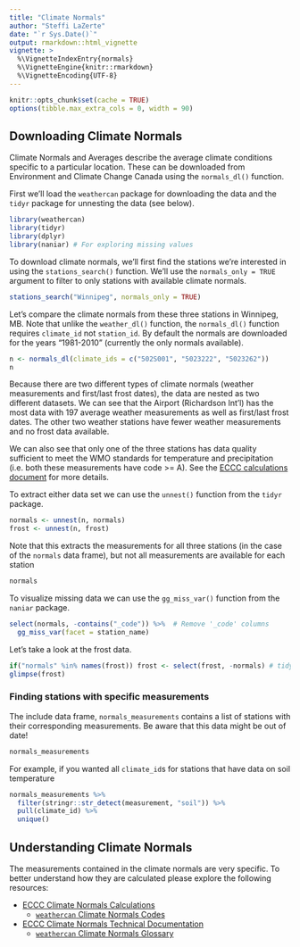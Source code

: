 ```yaml
---
title: "Climate Normals"
author: "Steffi LaZerte"
date: "`r Sys.Date()`"
output: rmarkdown::html_vignette
vignette: >
  %\VignetteIndexEntry{normals}
  %\VignetteEngine{knitr::rmarkdown}
  %\VignetteEncoding{UTF-8}
---
```


```r
knitr::opts_chunk$set(cache = TRUE)
options(tibble.max_extra_cols = 0, width = 90)
```

## Downloading Climate Normals

Climate Normals and Averages describe the average climate conditions specific to a particular location. These can be downloaded from Environment and Climate Change Canada using the `normals_dl()` function.

First we'll load the `weathercan` package for downloading the data and the `tidyr` package for unnesting the data (see below).

```r
library(weathercan)
library(tidyr)
library(dplyr)
library(naniar) # For exploring missing values
```

To download climate normals, we'll first find the stations we're interested in using the `stations_search()` function. We'll use the `normals_only = TRUE` argument to filter to only stations with available climate normals.

```r
stations_search("Winnipeg", normals_only = TRUE)
```

Let's compare the climate normals from these three stations in Winnipeg, MB. Note that unlike the `weather_dl()` function, the `normals_dl()` function requires `climate_id` not `station_id`. By default the normals are downloaded for the years "1981-2010" (currently the only normals available).

```r
n <- normals_dl(climate_ids = c("502S001", "5023222", "5023262"))
n
```

Because there are two different types of climate normals (weather measurements and first/last frost dates), the data are nested as two different datasets. We can see that the Airport (Richardson Int'l) has the most data with 197 average weather measurements as well as first/last frost dates. The other two weather stations have fewer weather measurements and no frost data available. 

We can also see that only one of the three stations has data quality sufficient to meet the WMO standards for temperature and precipitation (i.e. both these measurements have code >= A). See the [ECCC calculations document](http://climate.weather.gc.ca/doc/Canadian_Climate_Normals_1981_2010_Calculation_Information.pdf) for more details.

To extract either data set we can use the `unnest()` function from the `tidyr` package.

```r
normals <- unnest(n, normals)
frost <- unnest(n, frost)
```

Note that this extracts the measurements for all three stations (in the case of the `normals` data frame), but not all measurements are available for each station

```r
normals
```

To visualize missing data we can use the `gg_miss_var()` function from the `naniar` package.
```r
select(normals, -contains("_code")) %>%  # Remove '_code' columns
  gg_miss_var(facet = station_name)
```

Let's take a look at the frost data.

```r
if("normals" %in% names(frost)) frost <- select(frost, -normals) # tidyr v1
glimpse(frost)
```

### Finding stations with specific measurements

The include data frame, `normals_measurements` contains a list of stations with their corresponding measurements. Be aware that this data might be out of date!

```r
normals_measurements
```

For example, if you wanted all `climate_id`s for stations that have data on soil temperature

```r
normals_measurements %>%
  filter(stringr::str_detect(measurement, "soil")) %>%
  pull(climate_id) %>%
  unique()
```

## Understanding Climate Normals

The measurements contained in the climate normals are very specific. To better understand how they are calculated please explore the following resources:

- [ECCC Climate Normals Calculations](http://climate.weather.gc.ca/doc/Canadian_Climate_Normals_1981_2010_Calculation_Information.pdf)
    - [`weathercan` Climate Normals Codes](flags.html)
- [ECCC Climate Normals Technical Documentation](https://www.canada.ca/en/environment-climate-change/services/climate-change/canadian-centre-climate-services/display-download/technical-documentation-climate-normals.html)
    - [`weathercan` Climate Normals Glossary](glossary_normals.html)
